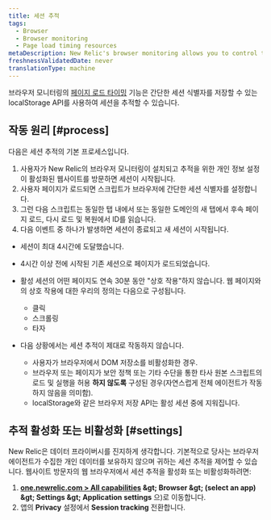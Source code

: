 ```yaml
---
title: 세션 추적
tags:
  - Browser
  - Browser monitoring
  - Page load timing resources
metaDescription: New Relic's browser monitoring allows you to control tracking of user session IDs on your website.
freshnessValidatedDate: never
translationType: machine
---
```


브라우저 모니터링의 [페이지 로드 타이밍](/docs/browser/new-relic-browser/page-load-timing-resources/page-load-timing-process) 기능은 간단한 세션 식별자를 저장할 수 있는 localStorage API를 사용하여 세션을 추적할 수 있습니다.

## 작동 원리 [#process]

다음은 세션 추적의 기본 프로세스입니다.

1. 사용자가 New Relic의 브라우저 모니터링이 설치되고 추적을 위한 개인 정보 설정이 활성화된 웹사이트를 방문하면 세션이 시작됩니다.
2. 사용자 페이지가 로드되면 <InlinePopover type="browser" />스크립트가 브라우저에 간단한 세션 식별자를 설정합니다.
3. 그런 다음 스크립트는 동일한 탭 내에서 또는 동일한 도메인의 새 탭에서 후속 페이지 로드, 다시 로드 및 복원에서 ID를 읽습니다.
4. 다음 이벤트 중 하나가 발생하면 세션이 종료되고 새 세션이 시작됩니다.

* 세션이 최대 4시간에 도달했습니다.

* 4시간 이상 전에 시작된 기존 세션으로 페이지가 로드되었습니다.

* 활성 세션의 어떤 페이지도 연속 30분 동안 &quot;상호 작용&quot;하지 않습니다. 웹 페이지와의 상호 작용에 대한 우리의 정의는 다음으로 구성됩니다.

  * 클릭
  * 스크롤링
  * 타자

* 다음 상황에서는 세션 추적이 제대로 작동하지 않습니다.

  * 사용자가 브라우저에서 DOM 저장소를 비활성화한 경우.
  * 브라우저 또는 페이지가 보안 정책 또는 기타 수단을 통한 타사 원본 스크립트의 로드 및 실행을 허용 **하지 않도록** 구성된 경우(자연스럽게 전체 에이전트가 작동하지 않음을 의미함).
  * localStorage와 같은 브라우저 저장 API는 활성 세션 중에 지워집니다.

## 추적 활성화 또는 비활성화 [#settings]

New Relic은 데이터 프라이버시를 진지하게 생각합니다. 기본적으로 당사는 브라우저 에이전트가 수집한 개인 데이터를 보유하지 않으며 귀하는 세션 추적을 제어할 수 있습니다. 웹사이트 방문자의 웹 브라우저에서 세션 추적을 활성화 또는 비활성화하려면:

1. <DNT>**[one.newrelic.com &gt; All capabilities](https://one.newrelic.com/all-capabilities) &amp;gt; Browser &amp;gt; (select an app) &amp;gt; Settings &amp;gt; Application settings**</DNT> 으)로 이동합니다.
2. 앱의 <DNT>**Privacy**</DNT> 설정에서 <DNT>**Session tracking**</DNT> 전환합니다.